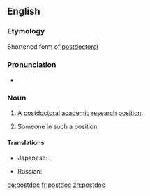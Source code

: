 ==English==
===Etymology===
Shortened form of [[postdoctoral]]

===Pronunciation===
*{{IPA|ˈpowstaːk}}
===Noun===
{{en-noun}}
# {{context|informal|lang=en}} A [[postdoctoral]] [[academic]] [[research]] [[position]].
# {{context|informal|lang=en}} Someone in such a position.

====Translations====
{{trans-top|a postdoctoral academic research position}}
* Japanese: {{t-|ja|ポスドク|tr=posudoku|sc=Jpan}}, {{t-|ja|博士研究員|tr=はくしけんきゅういん, hakushi kenkyūin|sc=Jpan}}
{{trans-mid}}
* Russian: {{t-|ru|научный сотрудник с учёной степенью|tr=|sc=Cyrl}}
{{trans-bottom}}

[[de:postdoc]]
[[fr:postdoc]]
[[zh:postdoc]]